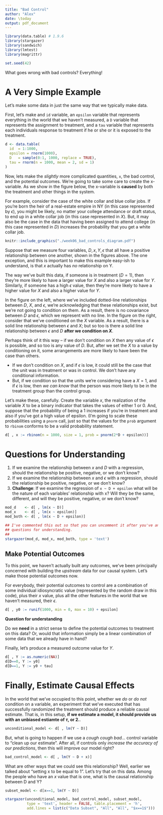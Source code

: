 ```yaml
---
title: "Bad Control"
author: "Alex"
date: \today
output: pdf_document
---
```

```r
library(data.table) # 1.9.6
library(stargazer)
library(sandwich)
library(lmtest)
library(magrittr)

set.seed(42)
```

What goes wrong with bad controls? Everything! 

# A Very Simple Example 
Let's make some data in just the same way that we typically make data.

First, let's make and `id` variable, an `epsilon` variable that represents everything in the world that we haven't measured, a `D` variable that represents the assignment to treatment, and a `tau` variable that represents each individuals response to treatment if he or she or it is exposed to the treatment. 

```r
d <- data.table(
  id  = 1:1000, 
  epsilon = rnorm(1000), 
  D   = sample(0:1, 1000, replace = TRUE),
  tau = rnorm(n = 1000, mean = 2, sd = 1)
)
``` 

Now, lets make the *slightly* more complicated quantities, `x`, the bad control, and the potential outcomes. We're going to take some care to create the x-variable. As we show in the figure below, the x-variable is **caused** by both the treatment and other things in the system. 

For example, consider the case of the white collar and blue collar jobs. If you're born the heir of a real-estate empire in NY (in this case represented by $\epsilon$), you might be likely, no matter your college attendance or draft status, to end up in a white collar job (in this case represented in $X$). But, it may also be the case in the data that having been assigned to attend college (in this case represented in $D$) increases the probability that you get a white collar job. 

```r
knitr::include_graphics("./week06_bad_controls_diagram.pdf")
```

Suppose that we measure four variables, $D, x, Y, \epsilon$ that all have a positive relationship between one another, shown in the figures above.  The one exception, and this is important to make this example easy-ish to understand, is that $x$ actually has *no* relationship on Y.

The way we've built this data, if someone is in treatment ($D=1$), then they're more likely to have a larger value for $X$ and also a larger value for $Y$. Similarly, if someone has a high $\epsilon$ value, then they're more likely to have a higher value for $X$ and also a higher value for $Y$. 

In the figure on the left, where we've included dotted-line relationships between $D$, $X$, and $\epsilon$, we're acknowledging that these relationships exist, but we're not going to condition on them. As a result, there is no covariance between $D$ and $\epsilon$, which we represent with no line. 
In the figure on the right, consider that we've conditioned on the $X$ variable. As a result, there is a solid line relationship between $\epsilon$ and $X$; but so too is there a solid line relationship between $\epsilon$ and $D$ **after we condition on $X$**. 

Perhaps think of it this way -- if we don't condition on $X$ then any value of $\epsilon$ is possible, and so too is any value of $D$. But, after we set the $X$ to a value by conditioning on it, some arrangements are more likely to have been the case than others. 

- If we don't condition on $X$, and if $\epsilon$ is low, it could still be the case that the unit was in treatment or was in control. We don't have any conditional information. 
- But, if we condition so that the units we're considering have a $X=1$, and if $\epsilon$ is low, then *we can know* that the person was more likely to be in the treatment group than the control group. 

Let's make these, carefully. Create the variable $x$, the realization of the variable $X$ to be a binary indicator that takes the values of either 1 or 0. And, suppose that the probability of being a 1 increases if you're in treatment and also if you've got a high value of epsilon. (I'm going to scale these probabilities using a `pnorm` call, just so that the values for the `prob` argument to `rbinom` conforms to be a valid probability statement.  

```r
d[ , x := rbinom(n = 1000, size = 1, prob = pnorm(2*D + epsilon))]
``` 

# Questions for Understanding 

1. If we examine the relationship between $x$ and $D$ with a regression, should the relationship be positive, negative, or we don't know? 
2. If we examine the relationship between $x$ and $\epsilon$ with a regression, should the relationship be positive, negative, or we don't know? 
3. **Challenge**: If we examine the regression of `x ~ D + epsilon` what will be the nature of each variables' relationship with x? Will they be the same, different, and will they be positive, negative, or we don't know? 

```r
mod_d    <- d[ , lm(x ~ D)]
mod_x    <- d[ , lm(x ~ epsilon)]
mod_both <- d[ , lm(x ~ D + epsilon)]

```

```r
## I've commented this out so that you can uncomment it after you've answered the
## questions for understanding.
## 
stargazer(mod_d, mod_x, mod_both, type = 'text')
```

## Make Potential Outcomes 

To this point, we haven't actually built any outcomes, we've been principally concerned with building the *upstream* data for our causal system. Let's make those potential outcomes now. 

For everybody, their potential outcomes to control are a combination of some individual idiosyncratic value (represented by the random draw in this code), plus their $x$ value, plus all the other features in the world that we haven't measured, their $\epsilon$.

```r
d[ , y0 := runif(1000, min = 0, max = 10) + epsilon]
``` 

**Question for understanding** 

Do we **need** in a strict sense to define the potential outcomes to treatment on this data? Or, would that information simply be a linear combination of some data that we already have in hand? 

Finally, let's produce a measured outcome value for $Y$. 

```r
d[ , Y := as.numeric(NA)]
d[D==0, Y := y0]
d[D==1, Y := y0 + tau]
```

# Finally, Estimate Causal Effects 

In the world that we've occupied to this point, whether we *do* or *do not* condition on a variable, an experiment that we've executed that has successfully randomized the treatment should produce a reliable causal estimate. That is, in this setup, **if we estimate a model, it should provide us with an unbiased estiamte of $\tau$, or 2.**. 

```r
unconditional_model <- d[ , lm(Y ~ D)]
```

But, what is going to happen if we use a *cough cough bad...* control variable to "clean up our estimate". After all, if controls only *increase the accuracy of our predictions*, then this will improve our model right? 

```r
bad_control_model <- d[ , lm(Y ~ D + x)]
```


What are other ways that we could see this relationship? Well, earlier we talked about "setting x to be equal to 1". Let's try that on this data. Among the people who have an $x$ value that is one, what is the causal relationship between D and Y? 

```r
subset_model <- d[x==1, lm(Y ~ D)]
```

```r
stargazer(unconditional_model, bad_control_model, subset_model, 
          type = 'text', header = FALSE, table.placement = 'h', 
          add.lines = list(c("Data Subset", "All", "All", "$x==1$")))
```



<!--

```r
nRows <- 1000
set.seed(2)

d <- data.table(id = 1:nRows)
setkeyv(d, cols = "id")
```

Create Potential Outcomes to control
```r
d[ , y0  := runif(min=-10, max=10, n = .N)]
``` 

Create a Treatment Effect with a mean **4**. This is the value that we're looking to recover with our estimator. 
```r
d[ , tau := rnorm(n = .N, mean = 4)]
```

Randomly Assign Treatment 
```r
d[ , D   := sample(0:1, size = .N, replace = TRUE)]
```

Create a bad control that is correlated with treatment
```r
d[ , bc  := 2 + 3 * D + rnorm(n = .N, mean = 0)]
```

And, finally, reate the observed outcomes. 
```r
d[D == 0, Y := y0 + bc]
d[D == 1, Y := y0 + bc + tau]
```



# What is the causal model we hold? 

When we are thinking about the causal model here, we're saying, "I think that the conditional expectation of Y depends on the treatment status". But, maybe I think I want to also control for the variable bc. 

In fact, we can estimate a reliable causal effect for *either* `D` on `Y`, *or* `D` on `bc`, but not the two togheter. 


First, the caual effect of `D` on `Y` in \autoref{goodModel}. 
```r
m1 <- lm(Y ~ D, data = d)
stargazer(m1, type = 'latex', label = 'goodModel', header = F)
``` 

Then, the causal effect of `D` on `bc` in \autoref{goodModelOnControl}. 

```r
m2 <- lm(bc ~ D, data = d)
stargazer(m2, type = 'latex', label = 'goodModelOnControl', header = F)
```

So does this. But what happens if we attempt to control for the `bc` indicator at the same time that we estimate the effect of `D` on `Y`? This isn't going to work-out, as we can see in \autoref{badModel} 

```r
m3 <- lm(Y ~ D + bc, data = d)
stargazer(m3, type = 'latex', label = 'badModel', header = F)
``` 

Now we're left with an under-estiamte of the causal effect of `D` on `Y`, and we've got some estimate of the effect of `bc` on `Y`. But, when we built the data, there wasn't such an effect! In fact, what is in here is the relationship between `y0` and `Y`, but through a mangled causal pipeline. 

The thing of it is, depending on the relationship between the bad control and the treatment, and the bad control and the treatment, there's *just no structured way to know* which direction the bias is going to be when you include a bad control. 

```r
stargazer(m1, m2, m3, type = 'latex', header = F)
```



I can't get this written before class Fall 2017. Let me know if you figure it out. 

# An example with Education 

What if we build an example that is a little more complicated, but that fits with a story that we believe about the world. 

Suppose that people have potential outcomes to earnings, and they are deciding whether they want to pursue a MIDS degree or not. We've been working on this one for a while.

The Dean, in her wisdom, agrees to let current students and 241 faculty run an expriment where they randomly admit people to the program. Hurrah! We can evaluate this! And we can make a causal claim. 

Suppose we have the following as a setup: 

- Some students live in Bay Area. Because wages are stupid here (so are mortages), these students are paid *on average* $25,000 more than people who do not live in the Bay Area. 
- The *true* state of the world is that graduating with a MIDS degree leads individuals to earn $50,000 more, on average, if they graduate with a MIDS degree than if they didn't. This isn't a selection effect, but instead is actually the causal effect. 
- There are some students who are *really* motivated to get that job at Pintrest. And, they think that actually have a shot at it once they're in MIDS! So, of the folks who are admitted, suppose that 25% of them move to the Bay Area. None of the people who are not admitted to MIDS move to the Bay Area. 

We could make data that is consistent with this story, right? Suppose that we have 500 students, at baseline the mean earnings for people who live in SF is \$75,000 and the mean earnings for people who do not live in SF is \$50,000. Furthermore, at baseline, 25% of the students live in SF. 

First, create baseline earnings for people. 

```r
d <- data.table(id = 1:500)
d[ , y0 := rnorm(.N, mean = 50000, 10000)]
d[ , lives_in_sf_before := sample(c(0,1), size = .N, replace = TRUE, prob = c(0.75, 0.25))]

d[ , y0 := y0 + lives_in_sf_before * rnorm(.N, 25000, 10000)]
```

Then, randomly assign people to receive the MIDS admission. 

```r
d[ , MIDS_admission := sample(c(0,1), size = .N, replace = TRUE)]
```

For the people who are admitted to MIDS and don't live in Bay Area, suppose the hardest working among them move to the Bay Area (and in doing so, they earn \$25,000 more just because wages are crazy). They the folks who just *needed to catch a break!*

```r
d[lives_in_sf_before == 1, lives_in_sf_after := 1]
d[lives_in_sf_before == 0 & MIDS_admission == 0, lives_in_sf_after := 0]
d[lives_in_sf_before == 0 & MIDS_admission == 1, lives_in_sf_after := sample(c(0,1), size = .N, prob = c(0.75, 0.25), replace = TRUE)]
#d[lives_in_sf_before == 0 & MIDS_admission == 1][y0 < quantile(y0, probs = 0.25),
#  lives_in_sf_after := 1 ]
``` 

Did that seem to work? Yes. 

```r
d[ , table(lives_in_sf_before, lives_in_sf_after)]
```

Make the after MIDS earnings data. 

```r
d[MIDS_admission == 0, Y := y0]
d[MIDS_admission == 1 & lives_in_sf_before == 1, Y := y0 + rnorm(.N, 50000, 10000)]
d[MIDS_admission == 1 & lives_in_sf_before == 0 & lives_in_sf_after == 1, 
  Y := y0 + rnorm(.N, 50000, 10000) + rnorm(.N, 25000, 10000)]
d[MIDS_admission == 1 & lives_in_sf_before == 0 & lives_in_sf_after == 0, 
  Y := y0 +  rnorm(.N, 50000, 10000)]
```

```r
mod1 <- d[ , lm(Y ~ MIDS_admission)]
mod2 <- d[ , lm(Y ~ MIDS_admission + lives_in_sf_before)]
mod3 <- d[ , lm(Y ~ MIDS_admission + lives_in_sf_after)]

stargazer(mod1, mod2, mod3, type = 'text')
```











```r
## The people who newly have moved to SF now also get the SF pay-bump. 
## People who newly moved to SF now get the SF bump, and the MIDS bump
d[lives_in_sf_before == 0 & lives_in_sf_after == 1, 
  y0 :=  y0 + rnorm(.N, 25000, 10000) + rnorm(.N, 50000, 10000)]

## For the people who didn't move, they get the treatment effect 
d[lives_in_sf_before == 0 & lives_in_sf_after == 0, 
  y1 := y0 + rnorm(.N, 50000, 10000)]

## And for the people who already lived in SF, they get the treatmetn effect 
d[lives_in_sf_before == 1, 
  y1 := y0 + rnorm(.N, 50000, 10000)]

## For everyone, if they were to be admitted to MIDS, they would realize 
## a $50,000 increase

## d[ , y1 := y0 + rnorm(.N, 50000, 10000)]
```

```r
## The people who newly have moved to SF now also get the SF pay-bump. 
## People who newly moved to SF now get the SF bump
d[lives_in_sf_before == 0 & lives_in_sf_after == 1, 
  y0 :=  y0 + rnorm(.N, 25000, 10000)]

d[ , y1 := y0 + rnorm(.N, 50000, 10000)]

## For the people who didn't move, they get the treatment effect 
##d[lives_in_sf_before == 0 & lives_in_sf_after == 0, 
##  y1 := y0 + rnorm(.N, 50000, 10000)]

## And for the people who already lived in SF, they get the treatmetn effect 
##d[lives_in_sf_before == 1, 
##  y1 := y0 + rnorm(.N, 50000, 10000)]

## For everyone, if they were to be admitted to MIDS, they would realize 
## a $50,000 increase

## d[ , y1 := y0 + rnorm(.N, 50000, 10000)]
```


Then, the last thing is just to reveal these potential outcomes. 

```r
d[ , Y := ifelse(MIDS_admission == 1, y1, y0)]
```

```r
mod1 <- d[ , lm(Y ~ MIDS_admission)]
mod2 <- d[ , lm(Y ~ MIDS_admission + lives_in_sf_before)]
mod3 <- d[ , lm(Y ~ MIDS_admission + lives_in_sf_after)]
```
```r
stargazer(mod1, mod2, mod3, type = 'text')
```



## People who didn't move to SF as a result of MIDS_admission just get 
## the MIDS bump 
d[lives_in_sf_before == 0 & lives_in_sf_after == 0, 
  y1 := y0 + rnorm(.N, 50000, 10000)]
## People who already live in SF get the MIDS bump. 
d[lives_in_sf_before == 1 & MIDS_admission == 1, 
  y1 := y0 + rnorm(.N, 50000, 10000)]



## People who didn't get admitted to MIDS just show their potential outcomes
## to control 

d[MIDS_admission == 0, Y := y0]
``` 

Phew! That's a lot of data to have made! 

```r
mod <- d[ , lm(Y ~ MIDS_admission)]
summary(mod)
```
```r
mod2 <- d[ , lm(Y ~ MIDS_admission + lives_in_sf_before)]
summary(mod2)
``` 
```r
mod3 <- d[ , lm(Y ~ MIDS_admission + lives_in_sf_after)]
summary(mod3)
```
  
--> 